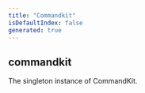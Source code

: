 ```yaml
---
title: "Commandkit"
isDefaultIndex: false
generated: true
---
```



<!-- This file was generated from the CommandKit source. Do not modify. Instead, re-run the "docgen" script -->


## commandkit

<GenerationInfo sourceFile="packages/commandkit/src/commandkit.ts" sourceLine="496" packageName="commandkit" />

The singleton instance of CommandKit.

